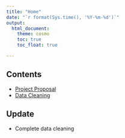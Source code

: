 ```yaml
---
title: "Home"
date: "`r format(Sys.time(), '%Y-%m-%d')`"
output: 
  html_document:
    theme: cosmo
    toc: true
    toc_float: true

---
```


## Contents

- [Project Proposal](./proposal.html)
- [Data Cleaning](./data_clean.html)

## Update
- Complete data cleaning 